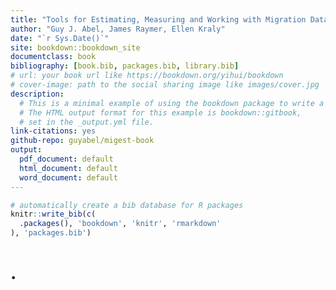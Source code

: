 ```yaml
--- 
title: "Tools for Estimating, Measuring and Working with Migration Data in R"
author: "Guy J. Abel, James Raymer, Ellen Kraly"
date: "`r Sys.Date()`"
site: bookdown::bookdown_site
documentclass: book
bibliography: [book.bib, packages.bib, library.bib]
# url: your book url like https://bookdown.org/yihui/bookdown
# cover-image: path to the social sharing image like images/cover.jpg
description: 
  # This is a minimal example of using the bookdown package to write a book.
  # The HTML output format for this example is bookdown::gitbook,
  # set in the _output.yml file.
link-citations: yes
github-repo: guyabel/migest-book
output:
  pdf_document: default
  html_document: default
  word_document: default
---
```



```r
# automatically create a bib database for R packages
knitr::write_bib(c(
  .packages(), 'bookdown', 'knitr', 'rmarkdown'
), 'packages.bib')
```

# .
